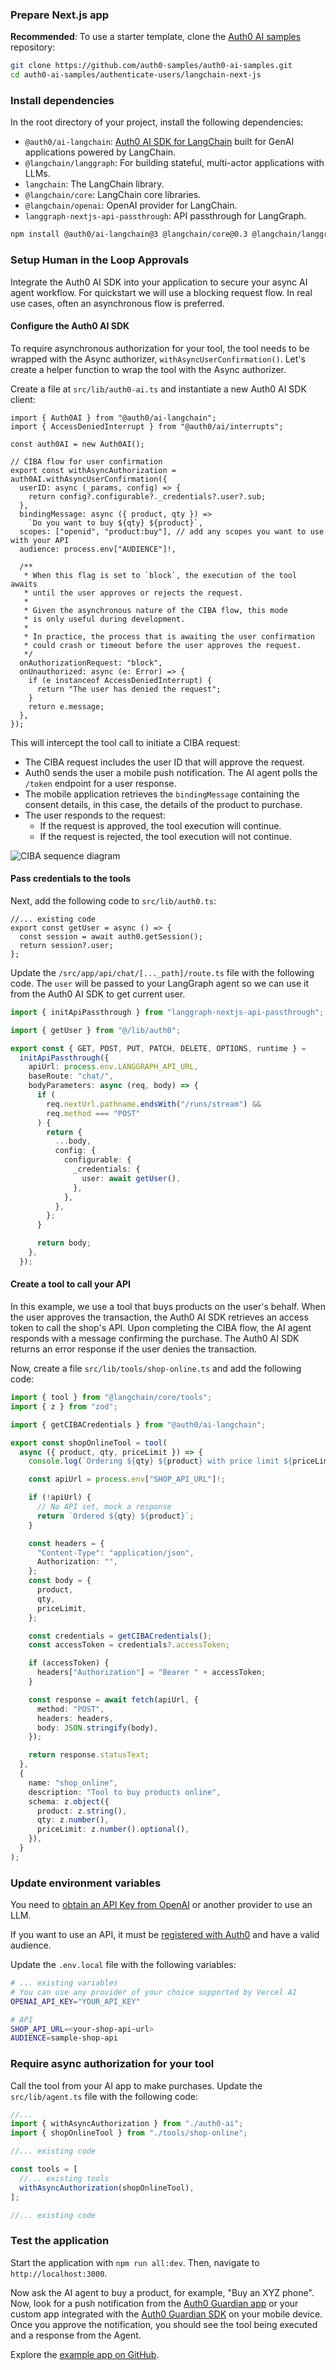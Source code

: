 ### Prepare Next.js app

**Recommended**: To use a starter template, clone the [Auth0 AI samples](https://github.com/auth0-samples/auth0-ai-samples) repository:

```bash wrap lines
git clone https://github.com/auth0-samples/auth0-ai-samples.git
cd auth0-ai-samples/authenticate-users/langchain-next-js
```

### Install dependencies

In the root directory of your project, install the following dependencies:

- `@auth0/ai-langchain`: [Auth0 AI SDK for LangChain](https://github.com/auth0-lab/auth0-ai-js/tree/main/packages/ai-langchain) built for GenAI applications powered by LangChain.
- `@langchain/langgraph`: For building stateful, multi-actor applications with LLMs.
- `langchain`: The LangChain library.
- `@langchain/core`: LangChain core libraries.
- `@langchain/openai`: OpenAI provider for LangChain.
- `langgraph-nextjs-api-passthrough`: API passthrough for LangGraph.

```bash wrap lines
npm install @auth0/ai-langchain@3 @langchain/core@0.3 @langchain/langgraph@0.3 @langchain/openai@0.6 langchain@0.3 langgraph-nextjs-api-passthrough@0.1
```

### Setup Human in the Loop Approvals

Integrate the Auth0 AI SDK into your application to secure your async AI agent workflow. For quickstart we will use a blocking request flow. In real use cases, often an asynchronous flow is preferred.

#### Configure the Auth0 AI SDK

To require asynchronous authorization for your tool, the tool needs to be wrapped with the Async authorizer, `withAsyncUserConfirmation()`. Let's create a helper function to wrap the tool with the Async authorizer.

Create a file at `src/lib/auth0-ai.ts` and instantiate a new Auth0 AI SDK client:

```tsx src/lib/auth0-ai.ts wrap lines
import { Auth0AI } from "@auth0/ai-langchain";
import { AccessDeniedInterrupt } from "@auth0/ai/interrupts";

const auth0AI = new Auth0AI();

// CIBA flow for user confirmation
export const withAsyncAuthorization = auth0AI.withAsyncUserConfirmation({
  userID: async (_params, config) => {
    return config?.configurable?._credentials?.user?.sub;
  },
  bindingMessage: async ({ product, qty }) =>
    `Do you want to buy ${qty} ${product}`,
  scopes: ["openid", "product:buy"], // add any scopes you want to use with your API
  audience: process.env["AUDIENCE"]!,

  /**
   * When this flag is set to `block`, the execution of the tool awaits
   * until the user approves or rejects the request.
   *
   * Given the asynchronous nature of the CIBA flow, this mode
   * is only useful during development.
   *
   * In practice, the process that is awaiting the user confirmation
   * could crash or timeout before the user approves the request.
   */
  onAuthorizationRequest: "block",
  onUnauthorized: async (e: Error) => {
    if (e instanceof AccessDeniedInterrupt) {
      return "The user has denied the request";
    }
    return e.message;
  },
});
```

This will intercept the tool call to initiate a CIBA request:

- The CIBA request includes the user ID that will approve the request.
- Auth0 sends the user a mobile push notification. The AI agent polls the `/token` endpoint for a user response.
- The mobile application retrieves the `bindingMessage` containing the consent details, in this case, the details of the product to purchase.
- The user responds to the request:
  - If the request is approved, the tool execution will continue.
  - If the request is rejected, the tool execution will not continue.

<Frame>
  <img src="/ai/docs/img/async_auth_diagram.png" alt="CIBA sequence diagram" />
</Frame>

#### Pass credentials to the tools

Next, add the following code to `src/lib/auth0.ts`:

```tsx src/lib/auth0.ts wrap lines highlight={2-5}
//... existing code
export const getUser = async () => {
  const session = await auth0.getSession();
  return session?.user;
};
```

Update the `/src/app/api/chat/[..._path]/route.ts` file with the following code. The `user` will be passed to your LangGraph agent so we can use it from the Auth0 AI SDK to get current user.

```ts src/app/api/chat/[..._path]/route.ts wrap lines highlight={3,19}
import { initApiPassthrough } from "langgraph-nextjs-api-passthrough";

import { getUser } from "@/lib/auth0";

export const { GET, POST, PUT, PATCH, DELETE, OPTIONS, runtime } =
  initApiPassthrough({
    apiUrl: process.env.LANGGRAPH_API_URL,
    baseRoute: "chat/",
    bodyParameters: async (req, body) => {
      if (
        req.nextUrl.pathname.endsWith("/runs/stream") &&
        req.method === "POST"
      ) {
        return {
          ...body,
          config: {
            configurable: {
              _credentials: {
                user: await getUser(),
              },
            },
          },
        };
      }

      return body;
    },
  });
```

#### Create a tool to call your API

In this example, we use a tool that buys products on the user's behalf. When the user approves the transaction, the Auth0 AI SDK retrieves an access token to call the shop's API. Upon completing the CIBA flow, the AI agent responds with a message confirming the purchase. The Auth0 AI SDK returns an error response if the user denies the transaction.

Now, create a file `src/lib/tools/shop-online.ts` and add the following code:

```ts src/lib/tools/shop-online.ts wrap lines
import { tool } from "@langchain/core/tools";
import { z } from "zod";

import { getCIBACredentials } from "@auth0/ai-langchain";

export const shopOnlineTool = tool(
  async ({ product, qty, priceLimit }) => {
    console.log(`Ordering ${qty} ${product} with price limit ${priceLimit}`);

    const apiUrl = process.env["SHOP_API_URL"]!;

    if (!apiUrl) {
      // No API set, mock a response
      return `Ordered ${qty} ${product}`;
    }

    const headers = {
      "Content-Type": "application/json",
      Authorization: "",
    };
    const body = {
      product,
      qty,
      priceLimit,
    };

    const credentials = getCIBACredentials();
    const accessToken = credentials?.accessToken;

    if (accessToken) {
      headers["Authorization"] = "Bearer " + accessToken;
    }

    const response = await fetch(apiUrl, {
      method: "POST",
      headers: headers,
      body: JSON.stringify(body),
    });

    return response.statusText;
  },
  {
    name: "shop_online",
    description: "Tool to buy products online",
    schema: z.object({
      product: z.string(),
      qty: z.number(),
      priceLimit: z.number().optional(),
    }),
  }
);
```

### Update environment variables

You need to [obtain an API Key from OpenAI](https://platform.openai.com/api-keys) or another provider to use an LLM.

If you want to use an API, it must be [registered with Auth0](https://auth0.com/docs/get-started/apis) and have a valid audience.

Update the `.env.local` file with the following variables:

```bash .env.local wrap lines
# ... existing variables
# You can use any provider of your choice supported by Vercel AI
OPENAI_API_KEY="YOUR_API_KEY"

# API
SHOP_API_URL=<your-shop-api-url>
AUDIENCE=sample-shop-api
```

### Require async authorization for your tool

Call the tool from your AI app to make purchases. Update the `src/lib/agent.ts` file with the following code:

```ts src/lib/agent.ts wrap lines highlight={2,3,9}
//...
import { withAsyncAuthorization } from "./auth0-ai";
import { shopOnlineTool } from "./tools/shop-online";

//... existing code

const tools = [
  //... existing tools
  withAsyncAuthorization(shopOnlineTool),
];

//... existing code
```

### Test the application

Start the application with `npm run all:dev`. Then, navigate to `http://localhost:3000`.

Now ask the AI agent to buy a product, for example, "Buy an XYZ phone". Now, look for a push notification from the [Auth0 Guardian app](https://auth0.com/docs/mfa/auth0-guardian/user-enrollment) or your custom app integrated with the [Auth0 Guardian SDK](https://auth0.com/docs/secure/multi-factor-authentication/auth0-guardian) on your mobile device. Once you approve the notification, you should see the tool being executed and a response from the Agent.

Explore the [example app on GitHub](https://github.com/auth0-samples/auth0-ai-samples/tree/main/async-authorization/langchain-next-js).
